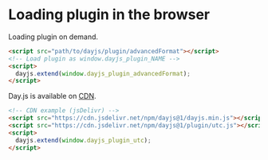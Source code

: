 # Loading plugin in the browser

Loading plugin on demand.

```html
<script src="path/to/dayjs/plugin/advancedFormat"></script>
<!-- Load plugin as window.dayjs_plugin_NAME -->
<script>
  dayjs.extend(window.dayjs_plugin_advancedFormat);
</script>
```

Day.js is available on [CDN](../installation/browser#cdn-resource).

```html
<!-- CDN example (jsDelivr) -->
<script src="https://cdn.jsdelivr.net/npm/dayjs@1/dayjs.min.js"></script>
<script src="https://cdn.jsdelivr.net/npm/dayjs@1/plugin/utc.js"></script>
<script>
  dayjs.extend(window.dayjs_plugin_utc);
</script>
```
